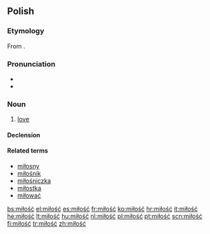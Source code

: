 ==Polish==

===Etymology===
From {{proto|Slavic|milostь|lang=pl}}.

===Pronunciation===
* {{audio|Pl-miłość.ogg|audio}}
* {{IPA|[ˈmiwɔɕt͡ɕ]|lang=pl}}

===Noun===
{{infl|pl|noun|g=f}}

# [[love]]

====Declension====
{{pl-decl-noun-ść|miłoś}}

====Related terms====
* [[miłosny]]
* [[miłośnik]] {{m}}
* [[miłośniczka]] {{f}}
* [[miłostka]] {{f}}
* [[miłować]]

[[bs:miłość]]
[[el:miłość]]
[[es:miłość]]
[[fr:miłość]]
[[ko:miłość]]
[[hr:miłość]]
[[it:miłość]]
[[he:miłość]]
[[lt:miłość]]
[[hu:miłość]]
[[nl:miłość]]
[[pl:miłość]]
[[pt:miłość]]
[[scn:miłość]]
[[fi:miłość]]
[[tr:miłość]]
[[zh:miłość]]